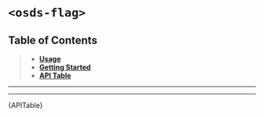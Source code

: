 

<Meta title="UI Components/Flag [atom]/Web Component" />

# `<osds-flag>`

## Table of Contents
> - **[Usage](#usage)**
> - **[Getting Started](#getting-started)**
> - **[API Table](#api-table)**

<hr/>
<Usage />
<hr/>
<div id="api-table"><Description>{APITable}</Description></div>
